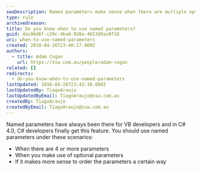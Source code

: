```yaml
---
seoDescription: Named parameters make sense when there are multiple options, offering flexibility and clarity in your code.
type: rule
archivedreason:
title: Do you know when to use named parameters?
guid: dac06d6f-c29c-4ba8-928e-4613d9ac0f18
uri: when-to-use-named-parameters
created: 2018-04-26T23:40:17.000Z
authors:
  - title: Adam Cogan
    url: https://ssw.com.au/people/adam-cogan
related: []
redirects:
  - do-you-know-when-to-use-named-parameters
lastUpdated: 2018-04-26T23:42:36.000Z
lastUpdatedBy: TiagoAraujo
lastUpdatedByEmail: TiagoAraujo@ssw.com.au
createdBy: TiagoAraujo
createdByEmail: TiagoAraujo@ssw.com.au
---
```


Named parameters have always been there for VB developers and in C# 4.0, C# developers finally get this feature.
You should use named parameters under these scenarios:

- When there are 4 or more parameters
- When you make use of optional parameters
- If it makes more sense to order the parameters a certain way
